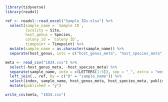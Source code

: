 
```{r}
library(tidyverse)
library(readxl)
```

```{r}
ref <- readxl::read_excel("Sample IDs.xlsx") %>%
  select(sample_name = `Sample ID`,
         locality = Site,
         host_genus = Species,
         colony_id = `Colony ID`,
         timepoint = Timepoint) %>%
  mutate(sample_name = as.character(sample_name)) %>%
  separate(host_genus, into = c("host_genus_meta", "host_species_meta"))

meta <- read_csv("1834.csv") %>%
  select(-host_genus_meta, -host_species_meta) %>%
  separate(sample_name, into = c(LETTERS[1:5]), sep = "_", extra = "merge", remove = FALSE) %>%
  left_join(., ref, by = c("D" = "sample_name")) %>%
  select(index, sample_name, host_genus_meta, host_species_meta, published) %>%
  mutate(published = "y")

write_csv(meta, "1834.csv")
```


